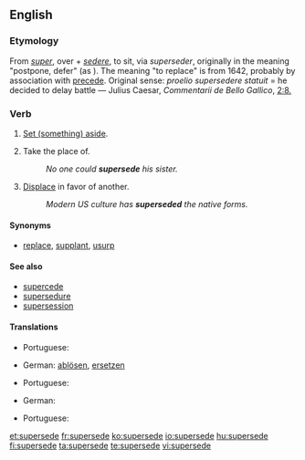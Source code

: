 ==English==

===Etymology===
From {{etyl|la}} ''[[super]]'', over + ''[[sedere]]'', to sit, via {{etyl|frm}} ''superseder'', originally in the meaning "postpone, defer" (as {{etyl|la}}).
The meaning "to replace" is from 1642, probably by association with [[precede]].
Original {{etyl|la}} sense: ''proelio supersedere statuit'' = he decided to delay battle — Julius Caesar, ''Commentarii de Bello Gallico'', [http://books.google.com/books?id=It6gog_TA2oC&pg=PA87&lpg=PA87&dq=supersedere&source=web&ots=RbNGmp9Lcv&sig=JpR8O8C2E7X_JBXF3OW_MApYjBs 2:8.]

===Verb===
{{en-verb|supersedes|superseding|superseded}}

# {{transitive}} [[set aside|Set (something) aside]].
# {{transitive}} Take the place of.
#: ''No one could '''supersede''' his sister.''
# {{transitive}} [[displace|Displace]] in favor of another.
#: ''Modern US culture has '''superseded''' the native forms.''

====Synonyms====
* {{sense|take the place of}} [[replace]], [[supplant]], [[usurp]]

====See also====
* [[supercede]] {{i|common misspelling}}
* [[supersedure]]
* [[supersession]]

====Translations====
{{trans-top|Set aside}}
* Portuguese: {{t|pt|sobrepor}}
{{trans-mid}}
{{trans-bottom}}

{{trans-top|Take the place of}}
* German: [[ablösen]], [[ersetzen]]
{{trans-mid}}
* Portuguese: {{t+|pt|substituir}}
{{trans-bottom}}

{{trans-top|Displace in favour of another}}
* German: {{t+|de|verdrängen}}
{{trans-mid}}
* Portuguese: {{t+|pt|substituir}}
{{trans-bottom}}

[[et:supersede]]
[[fr:supersede]]
[[ko:supersede]]
[[io:supersede]]
[[hu:supersede]]
[[fi:supersede]]
[[ta:supersede]]
[[te:supersede]]
[[vi:supersede]]